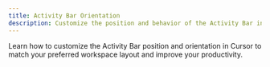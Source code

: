 ```yaml
---
title: Activity Bar Orientation
description: Customize the position and behavior of the Activity Bar in Cursor
---
```


Learn how to customize the Activity Bar position and orientation in Cursor to match your preferred workspace layout and improve your productivity.
